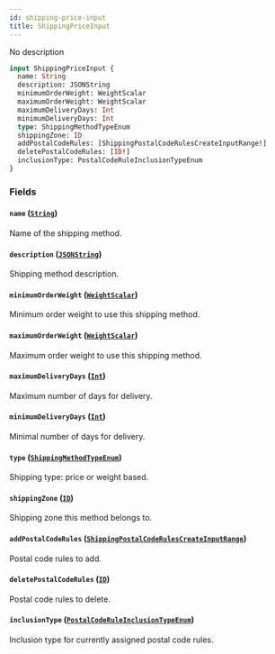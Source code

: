 ```yaml
---
id: shipping-price-input
title: ShippingPriceInput
---
```



No description

```graphql
input ShippingPriceInput {
  name: String
  description: JSONString
  minimumOrderWeight: WeightScalar
  maximumOrderWeight: WeightScalar
  maximumDeliveryDays: Int
  minimumDeliveryDays: Int
  type: ShippingMethodTypeEnum
  shippingZone: ID
  addPostalCodeRules: [ShippingPostalCodeRulesCreateInputRange!]
  deletePostalCodeRules: [ID!]
  inclusionType: PostalCodeRuleInclusionTypeEnum
}
```


### Fields

#### `name` ([`String`](../../../developer/api-reference/scalars/string))

Name of the shipping method.


#### `description` ([`JSONString`](../../../developer/api-reference/scalars/jsonstring))

Shipping method description.


#### `minimumOrderWeight` ([`WeightScalar`](../../../developer/api-reference/scalars/weight-scalar))

Minimum order weight to use this shipping method.


#### `maximumOrderWeight` ([`WeightScalar`](../../../developer/api-reference/scalars/weight-scalar))

Maximum order weight to use this shipping method.


#### `maximumDeliveryDays` ([`Int`](../../../developer/api-reference/scalars/int))

Maximum number of days for delivery.


#### `minimumDeliveryDays` ([`Int`](../../../developer/api-reference/scalars/int))

Minimal number of days for delivery.


#### `type` ([`ShippingMethodTypeEnum`](../../../developer/api-reference/enums/shipping-method-type-enum))

Shipping type: price or weight based.


#### `shippingZone` ([`ID`](../../../developer/api-reference/scalars/id))

Shipping zone this method belongs to.


#### `addPostalCodeRules` ([`ShippingPostalCodeRulesCreateInputRange`](../../../developer/api-reference/inputs/shipping-postal-code-rules-create-input-range))

Postal code rules to add.


#### `deletePostalCodeRules` ([`ID`](../../../developer/api-reference/scalars/id))

Postal code rules to delete.


#### `inclusionType` ([`PostalCodeRuleInclusionTypeEnum`](../../../developer/api-reference/enums/postal-code-rule-inclusion-type-enum))

Inclusion type for currently assigned postal code rules.




